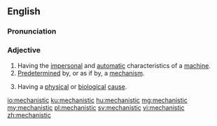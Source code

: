 ==English==

===Pronunciation===
{{rfp|en}}

===Adjective===
{{en-adj}}

# Having the [[impersonal]] and [[automatic]] characteristics of a [[machine]].
# [[predetermined|Predetermined]] by, or as if by, a [[mechanism]].
# {{lb|en|philosophy}} Having a [[physical]] or [[biological]] [[cause]].

[[io:mechanistic]]
[[ku:mechanistic]]
[[hu:mechanistic]]
[[mg:mechanistic]]
[[my:mechanistic]]
[[pl:mechanistic]]
[[sv:mechanistic]]
[[vi:mechanistic]]
[[zh:mechanistic]]